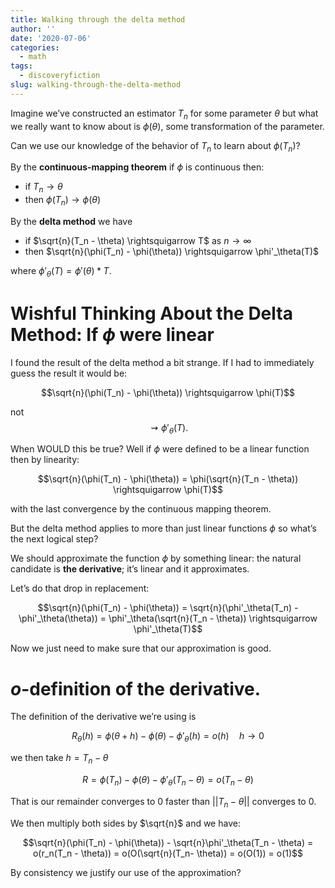 ```yaml
---
title: Walking through the delta method
author: ''
date: '2020-07-06'
categories:
  - math
tags:
  - discoveryfiction
slug: walking-through-the-delta-method
---
```


Imagine we've constructed an estimator $T_n$ for some parameter $\theta$ but what we really want to know about is $\phi(\theta)$, some transformation of the parameter.

Can we use our knowledge of the behavior of $T_n$ to learn about $\phi(T_n)$?

By the **continuous-mapping theorem** if $\phi$ is continuous then:
  
  * if $T_n \to \theta$
  * then $\phi(T_n) \to \phi(\theta)$
  
By the **delta method** we have

* if $\sqrt{n}(T_n - \theta) \rightsquigarrow T$ as $n \to \infty$
* then $\sqrt{n}(\phi(T_n) - \phi(\theta)) \rightsquigarrow \phi'_\theta(T)$

where $\phi'_\theta(T) = \phi'(\theta)*T$.

# Wishful Thinking About the Delta Method: If $\phi$ were linear

I found the result of the delta method a bit strange. If I had to immediately guess the result it would be:

$$\sqrt{n}(\phi(T_n) - \phi(\theta)) \rightsquigarrow \phi(T)$$

not $$\rightsquigarrow \phi'_\theta(T).$$

When WOULD this be true? Well if $\phi$ were defined to be a linear function then by linearity:

$$\sqrt{n}(\phi(T_n) - \phi(\theta)) = \phi(\sqrt{n}(T_n - \theta)) \rightsquigarrow \phi(T)$$

with the last convergence by the continuous mapping theorem.

But the delta method applies to more than just linear functions $\phi$ so what's the next logical step?

We should approximate the function $\phi$ by something linear: the natural candidate is **the derivative**; it's linear and it approximates.

Let's do that drop in replacement:

$$\sqrt{n}(\phi(T_n) - \phi(\theta)) = \sqrt{n}(\phi'_\theta(T_n) - \phi'_\theta(\theta)) = \phi'_\theta(\sqrt{n}(T_n - \theta)) \rightsquigarrow \phi'_\theta(T)$$

Now we just need to make sure that our approximation is good.

# $o$-definition of the derivative.

The definition of the derivative we're using is

$$R_\theta(h) = \phi(\theta + h) - \phi(\theta)- \phi'_\theta(h) = o(h) \quad h \to 0  $$

we then take $h = T_n - \theta$

$$R = \phi(T_n) - \phi(\theta) - \phi'_\theta(T_n - \theta) = o(T_n - \theta
)$$

That is our remainder converges to $0$ faster than $||T_n - \theta||$ converges to $0$.

We then multiply both sides by $\sqrt{n}$ and we have:

$$\sqrt{n}(\phi(T_n) - \phi(\theta)) - \sqrt{n}\phi'_\theta(T_n - \theta) = o(r_n(T_n - \theta)) = o(O(\sqrt{n}(T_n- \theta)) = o(O(1)) = o(1)$$

By consistency we justify our use of the approximation?